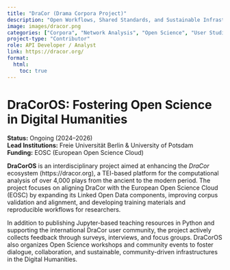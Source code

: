 ```yaml
---
title: "DraCor (Drama Corpora Project)"
description: "Open Workflows, Shared Standards, and Sustainable Infrastructure for Drama Corpora."
image: images/dracor.png
categories: ["Corpora", "Network Analysis", "Open Science", "User Studies"]
project-type: "Contributor"
role: API Developer / Analyst
link: https://dracor.org/
format:
  html:
    toc: true
---
```


# DraCorOS: Fostering Open Science in Digital Humanities

**Status:** Ongoing (2024–2026)  
**Lead Institutions:** Freie Universität Berlin & University of Potsdam  
**Funding:** EOSC (European Open Science Cloud)

**DraCorOS** is an interdisciplinary project aimed at enhancing the *DraCor* ecosystem (https://dracor.org), a TEI-based platform for the computational analysis of over 4,000 plays from the ancient to the modern period. The project focuses on aligning DraCor with the European Open Science Cloud (EOSC) by expanding its Linked Open Data components, improving corpus validation and alignment, and developing training materials and reproducible workflows for researchers.

In addition to publishing Jupyter-based teaching resources in Python and supporting the international DraCor user community, the project actively collects feedback through surveys, interviews, and focus groups. DraCorOS also organizes Open Science workshops and community events to foster dialogue, collaboration, and sustainable, community-driven infrastructures in the Digital Humanities.


